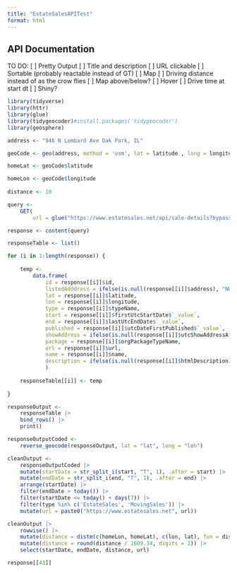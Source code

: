 ```yaml
---
title: "EstateSalesAPITest"
format: html
---
```


## API Documentation

TO DO:
[ ] Pretty Output
    [ ] Title and description
    [ ] URL clickable
    [ ] Sortable (probably reactable instead of GT)
[ ] Map
    [ ] Driving distance instead of as the crow flies
    [ ] Map above/below?
        [ ] Hover
    [ ] Drive time at start dt
[ ] Shiny?

```r

library(tidyverse)
library(httr)
library(glue)
library(tidygeocoder)#install.packages('tidygeocoder')
library(geosphere)

address <- "946 N Lombard Ave Oak Park, IL"

geoCode <- geo(address, method = 'osm', lat = latitude , long = longitude)

homeLat <- geoCode$latitude

homeLon <- geoCode$longitude
    
distance <- 10

query <- 
    GET(
        url = glue("https://www.estatesales.net/api/sale-details?bypass=bycoordinatesanddistance:{homeLat}_{homeLon}_{distance}&include=saleschedule&select=id,url,address,crimeWorriesAddress,name,stateCode,cityName,postalCodeNumber,primaryMetroAreaId,latitude,longitude,utcOffset,observesDaylightSavingTime,type,isMarketplaceSale,isLocallyFeatured,isRegionallyFeaturedThisWeek,isNationallyFeaturedThisWeek,firstUtcStartDate,firstLocalStartDate,lastUtcEndDate,lastLocalEndDate,activeLocalStartDate,tomorrowActiveLocalStartDate,utcDateFirstPublished,utcShowAddressAfter,orgPackageType,saleSchedule&explicitTypes=DateTime"))

response <- content(query)

responseTable <- list()

for (i in 1:length(response)) {
    
    temp <- 
        data.frame(
            id = response[[i]]$id,
            listedAdddress = ifelse(is.null(response[[i]]$address), "NULL", response[[i]]$address),
            lat = response[[i]]$latitude,
            lon = response[[i]]$longitude,
            type = response[[i]]$typeName,
            start = response[[i]]$firstUtcStartDate$`_value`,
            end = response[[i]]$lastUtcEndDate$`_value`,
            published = response[[i]]$utcDateFirstPublished$`_value`,
            showAddress = ifelse(is.null(response[[i]]$utcShowAddressAfter$`_value`), "NULL", response[[i]]$utcShowAddressAfter$`_value`),
            package = response[[i]]$orgPackageTypeName,
            url = response[[i]]$url,
            name = response[[i]]$name,
            description = ifelse(is.null(response[[i]]$htmlDescription), "NULL", response[[i]]$htmlDescription)
            )
    
    responseTable[[i]] <- temp
   
}

responseOutput <-
    responseTable |> 
    bind_rows() |> 
    print()

responseOutputCoded <- 
    reverse_geocode(responseOutput, lat = "lat", long = "lon")

cleanOutput <-
    responseOutputCoded |> 
    mutate(startDate = str_split_i(start, "T", 1), .after = start) |> 
    mutate(endDate = str_split_i(end, "T", 1), .after = end) |> 
    arrange(startDate) |> 
    filter(endDate > today()) |> 
    filter(startDate <= today() + days(7)) |> 
    filter(type %in% c('EstateSales', 'MovingSales')) |> 
    mutate(url = paste0("https://www.estatesales.net", url))

cleanOutput |> 
    rowwise() |> 
    mutate(distance = distm(c(homeLon, homeLat), c(lon, lat), fun = distHaversine)) |> 
    mutate(distance = round(distance / 1609.34, digits = 1)) |> 
    select(startDate, endDate, distance, url)

```

```r

response[[43]]

```

